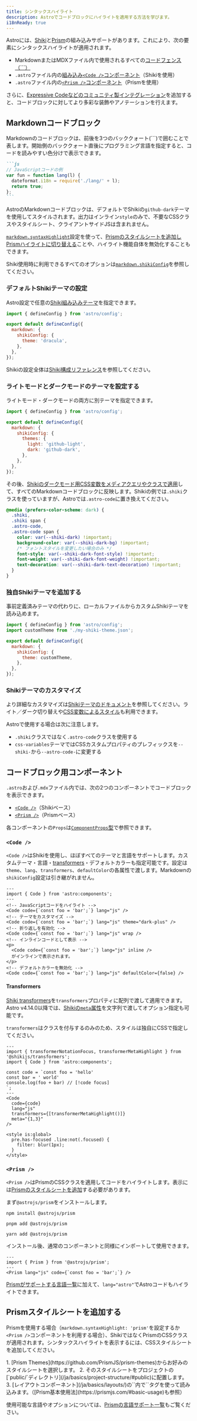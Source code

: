 ```yaml
---
title: シンタックスハイライト
description: Astroでコードブロックにハイライトを適用する方法を学びます。
i18nReady: true
---
```


Astroには、[Shiki](https://shiki.style/)と[Prism](https://prismjs.com/)の組み込みサポートがあります。これにより、次の要素にシンタックスハイライトが適用されます。

- MarkdownまたはMDXファイル内で使用されるすべての[コードフェンス（\`\`\`）](#markdownコードブロック)
- `.astro`ファイル内の[組み込み`<Code />`コンポーネント](#code-)（Shikiを使用）
- `.astro`ファイル内の[`<Prism />`コンポーネント](#prism-)（Prismを使用）

さらに、[Expressive Codeなどのコミュニティ製インテグレーション](https://astro.build/integrations/?search=syntax+highlight)を追加すると、コードブロックに対してより多彩な装飾やアノテーションを行えます。

## Markdownコードブロック

Markdownのコードブロックは、前後を3つのバッククォート(\`\`\`)で囲むことで表します。開始側のバッククォート直後にプログラミング言語を指定すると、コードを読みやすい色分けで表示できます。

````markdown
```js
// JavaScriptコードの例
var fun = function lang(l) {
  dateformat.i18n = require('./lang/' + l);
  return true;
};
```
``````

AstroのMarkdownコードブロックは、デフォルトでShikiの`github-dark`テーマを使用してスタイルされます。出力はインライン`style`のみで、不要なCSSクラスやスタイルシート、クライアントサイドJSは含まれません。

[`markdown.syntaxHighlight`](/ja/reference/configuration-reference/#markdownsyntaxhighlight)設定を使って、[Prismのスタイルシートを追加しPrismハイライトに切り替える](#prismスタイルシートを追加する)ことや、ハイライト機能自体を無効化することもできます。

<ReadMore>Shiki使用時に利用できるすべてのオプションは[`markdown.shikiConfig`](/ja/reference/configuration-reference/#markdownshikiconfig)を参照してください。</ReadMore>

### デフォルトShikiテーマの設定

Astro設定で任意の[Shiki組み込みテーマ](https://shiki.style/themes)を指定できます。

```js title="astro.config.mjs" {6}
import { defineConfig } from 'astro/config';

export default defineConfig({
  markdown: {
    shikiConfig: {
      theme: 'dracula',
    },
  },
});
```

<ReadMore>Shikiの設定全体は[Shiki構成リファレンス](/ja/reference/configuration-reference/#markdownshikiconfig)を参照してください。</ReadMore>

### ライトモードとダークモードのテーマを設定する

ライトモード・ダークモードの両方に別テーマを指定できます。

```js title="astro.config.mjs" {6-9}
import { defineConfig } from 'astro/config';

export default defineConfig({
  markdown: {
    shikiConfig: {
      themes: {
        light: 'github-light',
        dark: 'github-dark',
      },
    },
  },
});
```

その後、[Shikiのダークモード用CSS変数をメディアクエリやクラスで適用](https://shiki.style/guide/dual-themes#query-based-dark-mode)して、すべてのMarkdownコードブロックに反映します。Shikiの例では`.shiki`クラスを使っていますが、Astroでは`.astro-code`に置き換えてください。

```css title="src/styles/global.css" del={2,3} ins={4,5}
@media (prefers-color-scheme: dark) {
  .shiki,
  .shiki span {
  .astro-code,
  .astro-code span {
    color: var(--shiki-dark) !important;
    background-color: var(--shiki-dark-bg) !important;
    /* フォントスタイルを変更したい場合のみ */
    font-style: var(--shiki-dark-font-style) !important;
    font-weight: var(--shiki-dark-font-weight) !important;
    text-decoration: var(--shiki-dark-text-decoration) !important;
  }
}
```

### 独自Shikiテーマを追加する

事前定義済みテーマの代わりに、ローカルファイルからカスタムShikiテーマを読み込めます。

```js title="astro.config.mjs" ins={2,7}
import { defineConfig } from 'astro/config';
import customTheme from './my-shiki-theme.json';

export default defineConfig({
  markdown: {
    shikiConfig: {
      theme: customTheme,
    },
  },
});
```

### Shikiテーマのカスタマイズ

より詳細なカスタマイズは[Shikiテーマのドキュメント](https://shiki.style/themes)を参照してください。ライト／ダーク切り替えや[CSS変数によるスタイル](https://shiki.style/guide/theme-colors#css-variables-theme)も利用できます。

Astroで使用する場合は次に注意します。

- `.shiki`クラスではなく`.astro-code`クラスを使用する  
- `css-variables`テーマではCSSカスタムプロパティのプレフィックスを`--shiki-`から`--astro-code-`に変更する  

## コードブロック用コンポーネント

`.astro`および`.mdx`ファイル内では、次の2つのコンポーネントでコードブロックを表示できます。

- [`<Code />`](#code-)（Shikiベース）
- [`<Prism />`](#prism-)（Prismベース）

各コンポーネントの`Props`は[`ComponentProps`型](/ja/guides/typescript/#componentprops型)で参照できます。

### `<Code />`

`<Code />`はShikiを使用し、ほぼすべてのテーマと言語をサポートします。カスタムテーマ・言語・[transformers](#transformers)・デフォルトカラーも指定可能です。設定は`theme`、`lang`、`transformers`、`defaultColor`の各属性で渡します。Markdownの`shikiConfig`設定は引き継がれません。

```astro
---
import { Code } from 'astro:components';
---
<!-- JavaScriptコードをハイライト -->
<Code code={`const foo = 'bar';`} lang="js" />
<!-- テーマをカスタマイズ -->
<Code code={`const foo = 'bar';`} lang="js" theme="dark-plus" />
<!-- 折り返しを有効化 -->
<Code code={`const foo = 'bar';`} lang="js" wrap />
<!-- インラインコードとして表示 -->
<p>
  <Code code={`const foo = 'bar';`} lang="js" inline />
  がインラインで表示されます。
</p>
<!-- デフォルトカラーを無効化 -->
<Code code={`const foo = 'bar';`} lang="js" defaultColor={false} />
```

#### Transformers

<p><Since v="4.11.0" /></p>

[Shiki transformers](https://shiki.style/packages/transformers#shikijs-transformers)を`transformers`プロパティに配列で渡して適用できます。Astro v4.14.0以降では、[Shikiの`meta`属性](https://shiki.style/guide/transformers#meta)を文字列で渡してオプション指定も可能です。

`transformers`はクラスを付与するのみのため、スタイルは独自にCSSで指定してください。

```astro title="src/pages/index.astro" {12-13}
---
import { transformerNotationFocus, transformerMetaHighlight } from '@shikijs/transformers';
import { Code } from 'astro:components';

const code = `const foo = 'hello'
const bar = ' world'
console.log(foo + bar) // [!code focus]
`;
---
<Code
  code={code}
  lang="js"
  transformers={[transformerMetaHighlight()]}
  meta="{1,3}"
/>

<style is:global>
  pre.has-focused .line:not(.focused) {
    filter: blur(1px);
  }
</style>
```

### `<Prism />`

`<Prism />`はPrismのCSSクラスを適用してコードをハイライトします。表示には[Prismのスタイルシートを追加](#prismスタイルシートを追加する)する必要があります。

まず`@astrojs/prism`をインストールします。

<PackageManagerTabs>
  <Fragment slot="npm">

  ```shell
  npm install @astrojs/prism
  ```

  </Fragment>
  <Fragment slot="pnpm">

  ```shell
  pnpm add @astrojs/prism
  ```

  </Fragment>
  <Fragment slot="yarn">

  ```shell
  yarn add @astrojs/prism
  ```

  </Fragment>
</PackageManagerTabs>

インストール後、通常のコンポーネントと同様にインポートして使用できます。

```astro
---
import { Prism } from '@astrojs/prism';
---
<Prism lang="js" code={`const foo = 'bar';`} />
```

[Prismがサポートする言語一覧](https://prismjs.com/#supported-languages)に加えて、`lang="astro"`でAstroコードもハイライトできます。

## Prismスタイルシートを追加する

Prismを使用する場合（`markdown.syntaxHighlight: 'prism'`を設定するか`<Prism />`コンポーネントを利用する場合）、ShikiではなくPrismのCSSクラスが適用されます。シンタックスハイライトを表示するには、CSSスタイルシートを追加してください。

<Steps>
1. [Prism Themes](https://github.com/PrismJS/prism-themes)からお好みのスタイルシートを選択します。  
2. そのスタイルシートをプロジェクトの[`public/`ディレクトリ](/ja/basics/project-structure/#public)に配置します。  
3. [レイアウトコンポーネント](/ja/basics/layouts/)の`<head>`内で`<link>`タグを使って読み込みます。（[Prism基本使用法](https://prismjs.com/#basic-usage)も参照）
</Steps>

使用可能な言語やオプションについては、[Prismの言語サポート一覧](https://prismjs.com/#supported-languages)もご覧ください。
